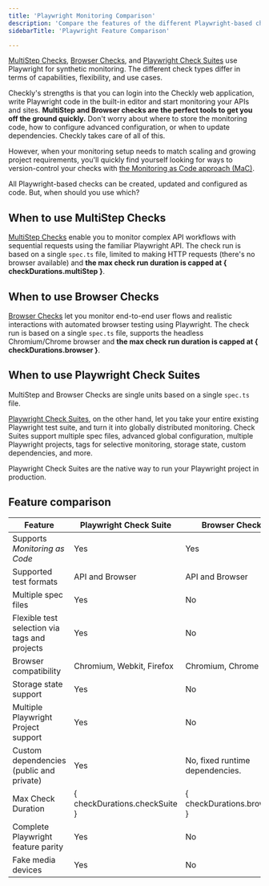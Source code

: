 ```yaml
---
title: 'Playwright Monitoring Comparison'
description: 'Compare the features of the different Playwright-based checks'
sidebarTitle: 'Playwright Feature Comparison'

---
```



[MultiStep Checks](/detect/synthetic-monitoring/multistep-checks/overview), [Browser Checks](/detect/synthetic-monitoring/browser-checks/overview), and [Playwright Check Suites](/detect/synthetic-monitoring/playwright-checks/overview) use Playwright for synthetic monitoring. The different check types differ in terms of capabilities, flexibility, and use cases.

Checkly's strengths is that you can login into the Checkly web application, write Playwright code in the built-in editor and start monitoring your APIs and sites. **MultiStep and Browser checks are the perfect tools to get you off the ground quickly.** Don't worry about where to store the monitoring code, how to configure advanced configuration, or when to update dependencies. Checkly takes care of all of this.

However, when your monitoring setup needs to match scaling and growing project requirements, you'll quickly find yourself looking for ways to version-control your checks with [the Monitoring as Code approach \(MaC\)](/concepts/monitoring-as-code).

All Playwright-based checks can be created, updated and configured as code. But, when should you use which?

## When to use MultiStep Checks

[MultiStep Checks](/detect/synthetic-monitoring/multistep-checks/overview) enable you to monitor complex API workflows with sequential requests using the familiar Playwright API. The check run is based on a single `spec.ts` file, limited to making HTTP requests (there's no browser available) and **the max check run duration is capped at { checkDurations.multiStep }**.

## When to use Browser Checks

[Browser Checks](/detect/synthetic-monitoring/browser-checks/overview) let you monitor end-to-end user flows and realistic interactions with automated browser testing using Playwright. The check run is based on a single `spec.ts` file, supports the headless Chromium/Chrome browser and **the max check run duration is capped at { checkDurations.browser }**.

## When to use Playwright Check Suites

MultiStep and Browser Checks are single units based on a single `spec.ts` file.

[Playwright Check Suites](/detect/synthetic-monitoring/playwright-checks/overview), on the other hand, let you take your entire existing Playwright test suite, and turn it into globally distributed monitoring. Check Suites support multiple spec files, advanced global configuration, multiple Playwright projects, tags for selective monitoring, storage state, custom dependencies, and more.

<Tip>
Playwright Check Suites are the native way to run your Playwright project in production.
</Tip>

## Feature comparison

| Feature                                       | Playwright Check Suite        | Browser Check                   | MultiStep Check                 |
|-----------------------------------------------|-------------------------------|---------------------------------|---------------------------------|
| Supports *Monitoring as Code*                 | Yes                           | Yes                             | Yes                             |
| Supported test formats                        | API and Browser               | API and Browser                 | API only                        |
| Multiple spec files                           | Yes                           | No                              | No                              |
| Flexible test selection via tags and projects | Yes                           | No                              | No                              |
| Browser compatibility                         | Chromium, Webkit, Firefox     | Chromium, Chrome                | —                               |
| Storage state support                         | Yes                           | No                              | No                              |
| Multiple Playwright Project support           | Yes                           | No                              | No                              |
| Custom dependencies (public and private)      | Yes                           | No, fixed runtime dependencies. | No, fixed runtime dependencies. |
| Max Check Duration                            | { checkDurations.checkSuite } | { checkDurations.browser }      | { checkDurations.multiStep }    |
| Complete Playwright feature parity            | Yes                           | No                              | No                              |
| Fake media devices                            | Yes                           | No                              | No                              |
